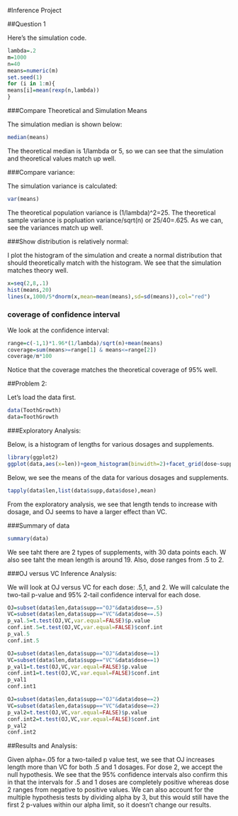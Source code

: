 #Inference Project

##Question 1

Here's the simulation code.

```r
lambda=.2
m=1000
n=40
means=numeric(m)
set.seed(1)
for (i in 1:m){
means[i]=mean(rexp(n,lambda))
}
```

###Compare Theoretical and Simulation Means

The simulation median is shown below:
```r
median(means)
```

The theoretical median is 1/lambda or 5, so we can see that the simulation and theoretical values match up well.

###Compare variance:

The simulation variance is calculated:
```r
var(means)
```

The theoretical population variance is (1/lambda)^2=25.  The theoretical sample variance is popluation variance/sqrt(n) or 25/40=.625.  As we can, see the variances match up well.

###Show distribution is relatively normal:

I plot the histogram of the simulation and create a normal distribution that should theoretically match with the histogram.  We see that the simulation matches theory well.

```r
x=seq(2,8,.1)
hist(means,20)
lines(x,1000/5*dnorm(x,mean=mean(means),sd=sd(means)),col="red")
```

### coverage of confidence interval

We look at the confidence interval:
```r
range=c(-1,1)*1.96*(1/lambda)/sqrt(n)+mean(means)
coverage=sum(means>=range[1] & means<=range[2])
coverage/m*100
```

Notice that the coverage matches the theoretical coverage of 95% well.

##Problem 2:

Let's load the data first.

```r
data(ToothGrowth)
data=ToothGrowth
```

###Exploratory Analysis:

Below, is a histogram of lengths for various dosages and supplements.

```r
library(ggplot2)
ggplot(data,aes(x=len))+geom_histogram(binwidth=2)+facet_grid(dose~supp)+ggtitle("Length histogram for different dosages and supp")
```

Below, we see the means of the data for various dosages and supplements.
```r
tapply(data$len,list(data$supp,data$dose),mean)
```

From the exploratory analysis, we see that length tends to increase with dosage, and OJ seems to have a larger effect than VC.

###Summary of data
```r
summary(data)
```

We see taht there are 2 types of supplements, with 30 data points each.  W also see taht the mean length is around 19.  Also, dose ranges from .5 to 2.

###OJ versus VC Inference Analysis:

We will look at OJ versus VC for each dose: .5,1, and 2. We will calculate the two-tail p-value and 95% 2-tail confidence interval for each dose.

```r
OJ=subset(data$len,data$supp=="OJ"&data$dose==.5)
VC=subset(data$len,data$supp=="VC"&data$dose==.5)
p_val.5=t.test(OJ,VC,var.equal=FALSE)$p.value
conf.int.5=t.test(OJ,VC,var.equal=FALSE)$conf.int
p_val.5
conf.int.5

OJ=subset(data$len,data$supp=="OJ"&data$dose==1)
VC=subset(data$len,data$supp=="VC"&data$dose==1)
p_val1=t.test(OJ,VC,var.equal=FALSE)$p.value
conf.int1=t.test(OJ,VC,var.equal=FALSE)$conf.int
p_val1
conf.int1

OJ=subset(data$len,data$supp=="OJ"&data$dose==2)
VC=subset(data$len,data$supp=="VC"&data$dose==2)
p_val2=t.test(OJ,VC,var.equal=FALSE)$p.value
conf.int2=t.test(OJ,VC,var.equal=FALSE)$conf.int
p_val2
conf.int2
```

##Results and Analysis:

Given alpha=.05 for a two-tailed p value test, we see that OJ increases length more than VC for both .5 and 1 dosages.  For dose 2, we accept the null hypothesis.  We see that the 95% confidence intervals also confirm this in that the intervals for .5 and 1 doses are completely positive whereas dose 2 ranges from negative to positive values. We can also account for the multiple hypothesis tests by dividing alpha by 3, but this would still have the first 2 p-values within our alpha limit, so it doesn't change our results.

